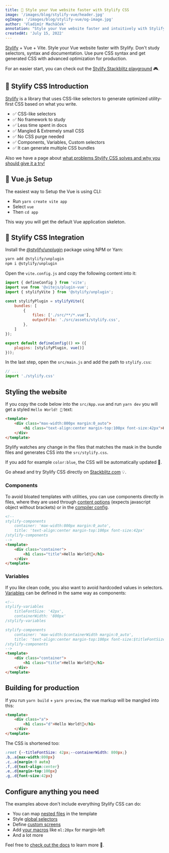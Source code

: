 ```yaml
---
title: 🚀 Style your Vue website faster with Stylify CSS
image: '/images/blog/stylify-vue/header.jpg'
ogImage: '/images/blog/stylify-vue/og-image.jpg'
author: 'Vladimír Macháček'
annotation: "Style your Vue website faster and intuitively with Stylify."
createdAt: 'July 15, 2022'
---
```

[Stylify](/) + Vue + Vite. Style your Vue website faster with Stylify. Don't study selectors, syntax and documentation. Use pure CSS syntax and get generated CSS with advanced optimization for production.

For an easier start, you can check out the [Stylify Stackblitz playground](https://stackblitz.com/edit/stylify-vue-vite?file=src%2FApp.vue) 🎮.

## 💎 Stylify CSS Introduction
[Stylify](/) is a library that uses CSS-like selectors to generate optimized utility-first CSS based on what you write.

- ✅ CSS-like selectors
- ✅ No framework to study
- ✅ Less time spent in docs
- ✅ Mangled & Extremely small CSS
- ✅ No CSS purge needed
- ✅ Components, Variables, Custom selectors
- ✅ It can generate multiple CSS bundles

Also we have a page about [what problems Stylify CSS solves and why you should give it a try!](/en/docs/get-started/why-stylify-css)

## 🚀 Vue.js Setup
The easiest way to Setup the Vue is using CLI:
- Run `yarn create vite app`
- Select `vue`
- Then `cd app`

This way you will get the default Vue application skeleton.

## 🔌 Stylify CSS Integration
Install the [@stylify/unplugin](/en/docs/unplugin) package using NPM or Yarn:

```bash
yarn add @stylify/unplugin
npm i @stylify/unplugin
```

Open the `vite.config.js` and copy the following content into it:

```javascript
import { defineConfig } from 'vite';
import vue from '@vitejs/plugin-vue';
import { stylifyVite } from '@stylify/unplugin';

const stylifyPlugin = stylifyVite({
	bundles: [
		{
			files: ['./src/**/*.vue'],
			outputFile: './src/assets/stylify.css',
		},
	]
});

export default defineConfig(() => ({
	plugins: [stylifyPlugin, vue()]
}));

```

In the last step, open the `src/main.js` and add the path to `stylify.css`:

```javascript
// ...
import './stylify.css'
```

## Styling the website
If you copy the code below into the `src/App.vue` and run `yarn dev` you will get a styled `Hello World! 🎉` text:

```html
<template>
	<div class="max-width:800px margin:0_auto">
		<h1 class="text-align:center margin-top:100px font-size:42px">Hello World!🤩</h1>
	</div>
</template>
```

Stylify watches any change in the files that matches the mask in the bundle files and generates CSS into the `src/stylify.css`.

If you add for example `color:blue`, the CSS will be automatically updated 🎉.

Go ahead and try Stylify CSS directly on [Stackblitz.com](https://stackblitz.com/edit/stylify-vue-vite?file=src%2FApp.vue) 💡.

### Components
To avoid bloated templates with utilities, you can use
components directly in files, where they are used through [content options](/en/docs/get-started#defining-a-component) (expects javascript object without brackets) or in the [compiler config](/en/docs/get-started#defining-a-component).

```html
<!--
stylify-components
	container: 'max-width:800px margin:0_auto',
	title: 'text-align:center margin-top:100px font-size:42px'
/stylify-components
-->
<template>
	<div class="container">
		<h1 class="title">Hello World!🤩</h1>
	</div>
</template>
```

### Variables
If you like clean code, you also want to avoid hardcoded values in selectors. [Variables](/en/docs/get-started#adding-a-variable) can be defined in the same way as components:

```html
<!--
stylify-variables
	titleFontSize: '42px',
	containerWidth: '800px'
/stylify-variables

stylify-components
	container: 'max-width:$containerWidth margin:0_auto',
	title: 'text-align:center margin-top:100px font-size:$titleFontSize'
/stylify-components
-->
<template>
	<div class="container">
		<h1 class="title">Hello World!🤩</h1>
	</div>
</template>
```

## Building for production
If you run `yarn build` + `yarn preview`, the vue markup will be mangled into this:

```html
<template>
	<div class="a">
		<h1 class="d">Hello World!🤩</h1>
	</div>
</template>
```

The CSS is shortened too:
```css
:root {--titleFontSize: 42px;--containerWidth: 800px;}
.b,.a{max-width:800px}
.c,.a{margin:0 auto}
.f,.d{text-align:center}
.e,.d{margin-top:100px}
.g,.d{font-size:42px}
```

## Configure anything you need
The examples above don't include everything Stylify CSS can do:
- You can map [nested files](/en/docs/bundler#files-content-option) in the template
- Style [global selectors](/en/docs/stylify/compiler#customselectors)
- Define [custom screens](/en/docs/stylify/compiler#screens)
- Add [your macros](/en/docs/stylify/compiler#macros) like `ml:20px` for margin-left
- And a lot more

Feel free to [check out the docs](/en/docs/get-started) to learn more 💎.
